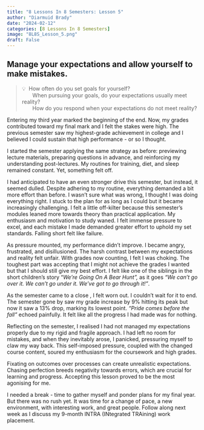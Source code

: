 ```yaml
---
title: "8 Lessons In 8 Semesters: Lesson 5"
author: "Diarmuid Brady"
date: "2024-02-12"
categories: [8 Lessons In 8 Semesters]
image: "8L8S_Lesson_5.png"
draft: False
---
```


## Manage your expectations and allow yourself to make mistakes.

> 💡&nbsp; How often do you set goals for yourself? <br>
> &nbsp;&nbsp;&nbsp;&nbsp;&nbsp;&nbsp;&nbsp;When pursuing your goals, do your expectations usually meet reality? <br>
> &nbsp;&nbsp;&nbsp;&nbsp;&nbsp;&nbsp;&nbsp;How do you respond when your expectations do not meet reality?


Entering my third year marked the beginning of the end. Now, my grades contributed toward my final mark and I felt the stakes were high. The previous semester saw my highest-grade achievement in college and I believed I could sustain that high performance - or so I thought.

I started the semester applying the same strategy as before: previewing lecture materials, preparing questions in advance, and reinforcing my understanding post-lectures. My routines for training, diet, and sleep remained constant. Yet, something felt off.

I had anticipated to have an even stronger drive this semester, but instead, it seemed dulled. Despite adhering to my routine, everything demanded a bit more effort than before. I wasn’t sure what was wrong, I thought I was doing everything right. I stuck to the plan for as long as I could but it became increasingly challenging. I felt a little off-kilter because this semester’s modules leaned more towards theory than practical application. My enthusiasm and motivation to study waned. I felt immense pressure to excel, and each mistake I made demanded greater effort to uphold my set standards. Falling short felt like failure.

As pressure mounted, my performance didn’t improve. I became angry, frustrated, and disillusioned. The harsh contrast between my expectations and reality felt unfair. With grades now counting, I felt I was choking. The toughest part was accepting that I might not achieve the grades I wanted but that I should still give my best effort. I felt like one of the siblings in the short children’s story “*We’re Going On A Bear Hunt”,* as it goes *“We can’t go over it. We can’t go under it. We've got to go through it!”*.

As the semester came to a close , I felt worn out. I couldn’t wait for it to end. The semester gone by saw my grade increase by 9% hitting its peak but now it saw a 13% drop, marking its lowest point. *"Pride comes before the fall"* echoed painfully. It felt like all the progress I had made was for nothing.

Reflecting on the semester, I realised I had not managed my expectations properly due to my rigid and fragile approach. I had left no room for mistakes, and when they inevitably arose, I panicked, pressuring myself to claw my way back. This self-imposed pressure, coupled with the changed course content, soured my enthusiasm for the coursework and high grades.

Fixating on outcomes over processes can create unrealistic expectations. Chasing perfection breeds negativity towards errors, which are crucial for learning and progress. Accepting this lesson proved to be the most agonising for me.

I needed a break - time to gather myself and ponder plans for my final year. But there was no rush yet. It was time for a change of pace, a new environment, with interesting work, and great people. Follow along next week as I discuss my 9-month INTRA (INtegrated TRAining) work placement.